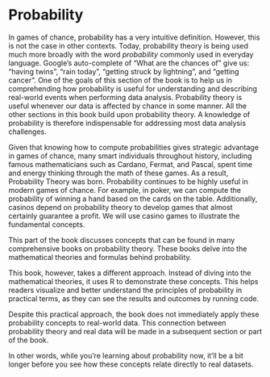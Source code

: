 # Probability {.unnumbered}

In games of chance, probability has a very intuitive definition. However, this is not the case in other contexts. Today, probability theory is being used much more broadly with the word *probability* commonly used in everyday language. Google's auto-complete of "What are the chances of" give us: "having twins", "rain today", "getting struck by lightning", and "getting cancer". One of the goals of this section of the book is to help us in comprehending how probability is useful for understanding and describing real-world events when performing data analysis. Probability theory is useful whenever our data is affected by chance in some manner. All the other sections in this book build upon probability theory. A knowledge of probability is therefore indispensable for addressing most data analysis challenges.

Given that knowing how to compute probabilities gives strategic advantage in games of chance, many smart individuals throughout history, including famous mathematicians such as Cardano, Fermat, and Pascal, spent time and energy thinking through the math of these games. As a result, Probability Theory was born. Probability continues to be highly useful in modern games of chance. For example, in poker, we can compute the probability of winning a hand based on the cards on the table. Additionally, casinos depend on probability theory to develop games that almost certainly guarantee a profit. We will use casino games to illustrate the fundamental concepts. 

This part of the book discusses concepts that can be found in many comprehensive books on probability theory. These books delve into the mathematical theories and formulas behind probability.

This book, however, takes a different approach. Instead of diving into the mathematical theories, it uses R to demonstrate these concepts. This helps readers visualize and better understand the principles of probability in practical terms, as they can see the results and outcomes by running code.

Despite this practical approach, the book does not immediately apply these probability concepts to real-world data. This connection between probability theory and real data will be made in a subsequent section or part of the book. 

In other words, while you're learning about probability now, it'll be a bit longer before you see how these concepts relate directly to real datasets.

